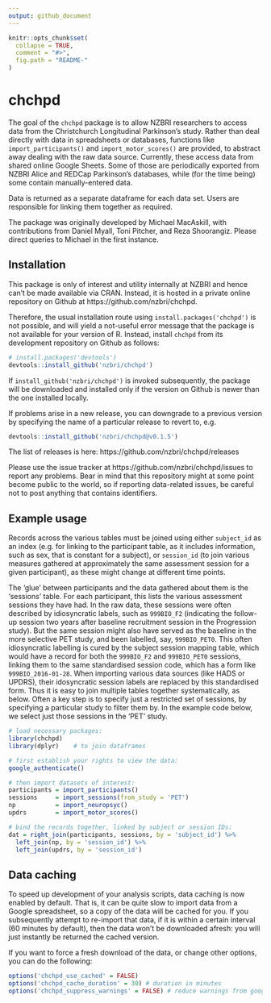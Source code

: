 ```yaml
---
output: github_document
---
```


<!-- README.md is generated from README.Rmd. Please edit that file -->

```r
knitr::opts_chunk$set(
  collapse = TRUE,
  comment = "#>",
  fig.path = "README-"
)
```

# chchpd

The goal of the `chchpd` package is to allow NZBRI researchers to access data 
from the Christchurch Longitudinal Parkinson's study. Rather than deal directly 
with data in spreadsheets or databases, functions like `import_participants()` 
and `import_motor_scores()` are provided, to abstract away dealing with the raw 
data source. Currently, these access data from shared online Google Sheets. Some
of those are periodically exported from NZBRI Alice and REDCap Parkinson's 
databases, while (for the time being) some contain manually-entered data.

Data is returned as a separate dataframe for each data set. Users are 
responsible for linking them together as required.

The package was originally developed by Michael MacAskill, with contributions 
from Daniel Myall, Toni Pitcher, and Reza Shoorangiz. Please direct queries to 
Michael in the first instance.

## Installation

This package is only of interest and utility internally at NZBRI and hence can't 
 be made available via CRAN. Instead, it is hosted in a private online 
 repository on Github at https://github.com/nzbri/chchpd.
 
 Therefore, the usual installation route using `install.packages('chchpd')` is 
 not possible, and will yield a not-useful error message that the package is not
 available for your version of R. Instead, install `chchpd` from its development
 repository on Github as follows:

```r
# install.packages('devtools')
devtools::install_github('nzbri/chchpd')
```
If `install_github('nzbri/chchpd')` is invoked subsequently, the package will be
downloaded and installed only if the version on Github is newer than the one 
installed locally.

If problems arise in a new release, you can downgrade to a previous version by 
specifying the name of a particular release to revert to, e.g.

```r
devtools::install_github('nzbri/chchpd@v0.1.5')
```

The list of releases is here: https://github.com/nzbri/chchpd/releases

Please use the issue tracker at https://github.com/nzbri/chchpd/issues to report 
any problems. Bear in mind that this repository might at some point become 
public to the world, so if reporting data-related issues, be careful not to 
post anything that contains identifiers.

## Example usage

Records across the various tables must be joined using either `subject_id` as 
an index (e.g. for linking to the participant table, as it includes information,
such as sex, that is constant for a subject), or `session_id` (to join various 
measures gathered at approximately the same assessment session for a given 
participant), as these might change at different time points.

The 'glue' between participants and the data gathered about them is the 
'sessions' table. For each participant, this lists the various assessment 
sessions they have had. In the raw data, these sessions were often described by 
idiosyncratic labels, such as `999BIO_F2` (indicating the follow-up session two 
years after baseline recruitment session in the Progression study). But the same 
session might also have served as the baseline in the more selective PET study, 
and been labelled, say, `999BIO_PET0`. This often idiosyncratic labelling is 
cured by the subject session mapping table, which would have a record for both 
the `999BIO_F2` and `999BIO_PET0` sessions, linking them to the same 
standardised session code, which has a form like `999BIO_2016-01-28`. When 
importing various data sources (like HADS or UPDRS), their idosyncratic session 
labels are replaced by this standardised form. Thus it is easy to join multiple 
tables together systematically, as below. Often a key step is to specify just a 
restricted set of sessions, by specifying a particular study to filter them by. 
In the example code below, we select just those sessions in the 'PET' study.

```r
# load necessary packages:
library(chchpd)
library(dplyr)    # to join dataframes

# first establish your rights to view the data:
google_authenticate()

# then import datasets of interest:
participants = import_participants()
sessions     = import_sessions(from_study = 'PET')
np           = import_neuropsyc()
updrs        = import_motor_scores()

# bind the records together, linked by subject or session IDs:
dat = right_join(participants, sessions, by = 'subject_id') %>% 
  left_join(np, by = 'session_id') %>% 
  left_join(updrs, by = 'session_id')
```

## Data caching
To speed up development of your analysis scripts, data caching is now enabled by
default. That is, it can be quite slow to import data from a Google spreadsheet,
so a copy of the data will be cached for you. If you subsequently attempt to 
re-import that data, if it is within a certain interval (60 minutes by default),
then the data won't be downloaded afresh: you will just instantly be returned 
the cached version.

If you want to force a fresh download of the data, or change other options, you 
can do the following:

```r
options('chchpd_use_cached' = FALSE)
options('chchpd_cache_duration' = 30) # duration in minutes
options('chchpd_suppress_warnings' = FALSE) # reduce warnings from googlesheets
```
